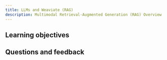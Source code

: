 ```yaml
---
title: LLMs and Weaviate (RAG)
description: Multimodal Retrieval-Augmented Generation (RAG) Overview
---
```

<!-- Like a subject number (e.g. CS101) -->

<!-- ## Overview -->

<!-- Provide context for this course, in addition to the concrete learning goals and outcomes. Why would someone want to do this unit? -->

<!-- :::warning TODO
Intro video here
::: -->

## <i class="fa-solid fa-bullseye-arrow"></i> Learning objectives


<!-- Replace unitName with name from `unitData.js` - will pull in learning goals and outcomes -->
<LearningGoals unitName="mm_rag_ts"/>

## Questions and feedback


<DocsFeedback/>
